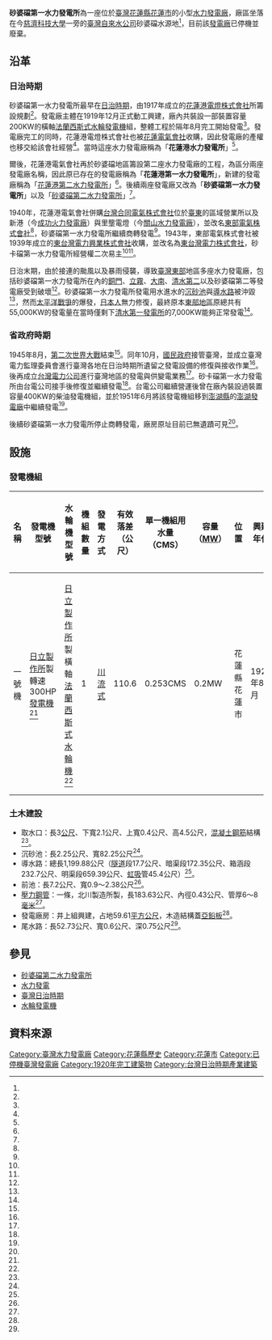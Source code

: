 {{Infobox power station 
| name               = 砂婆礑第一水力發電所
| official_name      = 台灣電力股份有限公司砂婆礑第一水力發電所
| image              = 
| image_size         = 
| image_caption      = 
| image_alt          = 
| location_map       = Taiwan
| location_map_width = 
| location_map_text  = 
| lat_d     = 24
| lat_m     = 00
| lat_s     = 19.3
| lat_NS    = N
| long_d    = 121
| long_m    = 32
| long_s    = 43.5
| long_EW   = E
| coordinates_type   = type:landmark
| coordinates_display= inline,title
| coordinates_ref    = 
| country            = {{ROC-TW}}
| locale             = [[花蓮縣|花蓮縣]][[花蓮市|花蓮市]]
| status             = 已廢棄
| construction_began = 1919年12月
| commissioned       = 1920年8月
| licence_expires    = 
| decommissioned     = 
| cost               = 
| owner              = [[台灣電力公司|台灣電力公司]]
| operator           = 台灣電力公司
| developer          = [[花蓮港電燈株式會社|花蓮港電燈株式會社]]
| constructor        = 花蓮港電燈株式會社
| upper_reservoir    = 
| upper_res_capacity = 
| upper_res_catchment= 
| upper_res_area     = 
| upper_res_depth    = 
| lower_reservoir    =
| lower_res_capacity = 
| lower_res_catchment= 
| lower_res_area     = 
| lower_res_depth    = 
| typeR              = 川流式
| penstocksR          = 一條，長183.63公尺、內徑0.43公尺、管厚6～8毫米
| pump_gen_unitsR     = 
| ps_gen_unitsR       = {{JPN}}[[日立製作所|日立製作所]]製轉速300HP[[發電機|發電機]]
| pumping_unitsR      = 
| turbine_manu_pspR   = {{JPN}}日立製作所製橫軸[[法蘭西斯式水輪機|法蘭西斯式水輪機]]一部
| hydraulic_headR     = 110.6 公尺
| upper_res_spillwaysR= 
| upper_res_dischargeR= 0.253CMS
| lower_res_spillwaysR= 
| lower_res_dischargeR= 
| installed_capacity = 200KW
| max_planned_cap    = 200KW
| capacity_factor    = 
| average_annual_gen = 
| net_generation     = 250KVA
| website            = 
| as_of              = 
| extra              = 
}}
'''砂婆礑第一水力發電所'''為一座位於[[臺灣|臺灣]][[花蓮縣|花蓮縣]][[花蓮市|花蓮市]]的小型[[水力發電廠|水力發電廠]]，廠區坐落在今[[慈濟科技大學|慈濟科技大學]]一旁的[[臺灣自來水公司|臺灣自來水公司]]砂婆礑水源地<ref name="北投埔林炳炎"/>，目前該[[發電廠|發電廠]]已停機並廢棄。

== 沿革 ==
=== 日治時期 ===
砂婆礑第一水力發電所最早在[[臺灣日治時期|日治時期]]，由1917年成立的[[花蓮港電燈株式會社|花蓮港電燈株式會社]]所籌設規劃<ref name="林炳炎"/>。發電廠主體在1919年12月正式動工興建，廠內共裝設一部裝置容量200KW的橫軸[[法蘭西斯式水輪機|法蘭西斯式水輪發電機]]組，整體工程於隔年8月完工開始發電<ref name="林炳炎"/>。發電廠完工的同時，花蓮港電燈株式會社也被[[花蓮電氣會社|花蓮電氣會社]]收購，因此發電廠的產權也移交給該會社經營<ref name="林炳炎"/>。當時這座水力發電廠稱為「'''花蓮港水力發電所'''」<ref name="立霧發電廠"/>。

爾後，花蓮港電氣會社再於砂婆礑地區籌設第二座水力發電廠的工程，為區分兩座發電廠名稱，因此原已存在的發電廠稱為「'''花蓮港第一水力發電所'''」，新建的發電廠稱為「[[花蓮港第二水力發電所|花蓮港第二水力發電所]]」<ref name="林炳炎"/>。後續兩座發電廠又改為「'''砂婆礑第一水力發電所'''」以及「[[砂婆礑第二水力發電所|砂婆礑第二水力發電所]]」<ref name="立霧發電廠"/>。

1940年，花蓮港電氣會社併購[[台灣合同電氣株式會社|台灣合同電氣株式會社]]位於[[臺東縣|臺東]]的區域營業所以及新港（今[[成功火力發電廠|成功火力發電廠]]）與里壟電燈（今[[關山水力發電廠|關山水力發電廠]]），並改名[[東部電氣株式會社|東部電氣株式會社]]<ref name="鄭金龍"/>，砂婆礑第一水力發電所繼續商轉發電<ref name="林炳炎"/>。1943年，東部電氣株式會社被1939年成立的[[東台灣電力興業株式會社|東台灣電力興業株式會社]]收購，並改名為[[東台灣電力株式會社|東台灣電力株式會社]]，砂卡礑第一水力發電所經營權二次易主<ref name="林炳炎"/><ref name="鄭金龍"/>。

日治末期，由於接連的颱風以及暴雨侵襲，導致[[東臺灣|臺灣東部]]地區多座水力發電廠，包括砂婆礑第一水力發電所在內的[[銅門發電所|銅門]]、[[立霧發電所|立霧]]、[[大南發電所|大南]]、[[清水第二發電所|清水第二]]以及砂婆礑第二等發電廠受到破壞<ref name="鄭金龍"/>。砂婆礑第一水力發電所發電用水進水的[[沉砂池|沉砂池]]與[[導水路|導水路]]被沖毀<ref name="各廠發電能力"/>，然而[[太平洋戰爭|太平洋戰爭]]的爆發，[[日本人|日本人]]無力修復，最終原本[[東臺灣|東部地區]]原總共有55,000KW的發電量在當時僅剩下[[清水第一發電所|清水第一發電所]]的7,000KW能夠正常發電<ref name="鄭金龍"/>。

=== 省政府時期 ===
1945年8月，[[第二次世界大戰|第二次世界大戰]]結束<ref name="臺灣來電"/>。同年10月，[[國民政府|國民政府]]接管臺灣，並成立臺灣電力監理委員會進行臺灣各地在日治時期所遺留之發電設備的修復與接收作業<ref name="臺灣來電"/>。後再成立[[台灣電力公司|台灣電力公司]]進行臺灣地區的發電與供變電業務<ref name="臺灣來電"/>。砂卡礑第一水力發電所由台電公司接手後修復並繼續發電<ref name="各水力電廠"/>。台電公司繼續營運後曾在廠內裝設過裝置容量400KW的柴油發電機組，並於1951年6月將該發電機組移到[[澎湖縣|澎湖縣]]的[[澎湖發電廠|澎湖發電廠]]中繼續發電<ref name="澎湖發電廠"/>。

後續砂婆礑第一水力發電所停止商轉發電，廠房原址目前已無遺蹟可見<ref name="北投埔林炳炎"/>。

== 設施 ==
=== 發電機組 ===
{| class="wikitable sortable" style="font-size: small;"
! 名稱 !!  發電機型號 !! 水輪機型號 !! 機組數量 !! 發電方式 !! 有效落差（公尺） !! 單一機組用水量（CMS） !! 容量（[[MW|MW]]）!! 位置 !! 興建年代 !! 狀態 
|- 
| 一號機 || {{JPN}}[[日立製作所|日立製作所]]製轉速300HP[[發電機|發電機]]<ref name="林炳炎"/> || {{JPN}}[[日立製作所|日立製作所]]製橫軸[[法蘭西斯式水輪機|法蘭西斯式水輪機]]<ref name="林炳炎"/> || 1 || [[川流式發電|川流式]] || 110.6 || 0.253CMS || 0.2MW || 花蓮縣花蓮市 || 1920年8月 || 已拆除
|}

=== 土木建設 ===
* 取水口：長3[[公尺|公尺]]、下寬2.1公尺、上寬0.4公尺、高4.5公尺，[[混凝土|混凝土]][[鋼筋|鋼筋]]結構<ref name="林炳炎"/>。
* 沉砂池：長2.25公尺、寬82.25公尺<ref name="林炳炎"/>。
* 導水路：總長1,199.88公尺（[[隧道|隧道]]段17.7公尺、暗渠段172.35公尺、箱涵段232.7公尺、明渠段659.39公尺、[[虹吸|虹吸]]管45.4公尺）<ref name="林炳炎"/>。
* 前池：長7.2公尺、寬0.9～2.38公尺<ref name="林炳炎"/>。
* [[壓力鋼管|壓力鋼管]]：一條，北川製造所製，長183.63公尺、內徑0.43公尺、管厚6～8[[毫米|毫米]]<ref name="林炳炎"/>。
* 發電廠房：井上組興建，占地59.61[[平方公尺|平方公尺]]，木造結構蓋[[亞鉛板|亞鉛板]]<ref name="林炳炎"/>。
* 尾水路：長52.73公尺、寬0.6公尺、深0.75公尺<ref name="林炳炎"/>。

== 參見 ==
* [[砂婆礑第二水力發電所|砂婆礑第二水力發電所]]
* [[水力發電|水力發電]]
* [[臺灣日治時期|臺灣日治時期]]
* [[水輪發電機|水輪發電機]]

== 資料來源 ==
{{Reflist| refs=

<ref name="林炳炎">{{cite book|author=林炳炎 |coauthors=|title=台灣經驗的開端：台灣電力株式會社發展史 |year=1997年 |publisher=自刊  |location=臺北市 |pages=46 |isbn=957-97197-7-2 }}</ref>

<ref name="北投埔林炳炎">{{cite web|language=zh-tw|url=http://pylin.kaishao.idv.tw/?p=258|title=東部3水力發電所—殘跡|author=林炳炎|publisher=北投埔林炳炎|date=2007-11-13|accessdate=2016-04-02|archive-date=2019-10-16|archive-url=https://web.archive.org/web/20191016214515/https://pylin.kaishao.idv.tw/?p=258|dead-url=no}}</ref>

<ref name="鄭金龍">{{cite web|language=zh-tw|url=https://gordoncheng.wordpress.com/2015/10/29/%E6%BC%AB%E8%AB%87%E5%8F%B0%E7%81%A3%E9%9B%BB%E6%A5%AD%E7%9A%84%E5%89%8D%E4%B8%96%E4%BB%8A%E7%94%9F%E4%B8%89/|title=漫談台灣電業的前世今生三|author=鄭金龍|publisher=|date=2015-10-29|accessdate=2016-04-02|archive-date=2019-11-30|archive-url=https://web.archive.org/web/20191130130235/https://gordoncheng.wordpress.com/2015/10/29/%e6%bc%ab%e8%ab%87%e5%8f%b0%e7%81%a3%e9%9b%bb%e6%a5%ad%e7%9a%84%e5%89%8d%e4%b8%96%e4%bb%8a%e7%94%9f%e4%b8%89/|dead-url=no}}</ref>

<ref name="澎湖發電廠">{{cite web|language=zh-tw|url=http://www.tri.org.tw/per/76/P04.PDF|title=澎湖的發電廠|author=朱瑞墉|publisher=源雜誌|date=2009-07|accessdate=2016-04-02|archive-date=2016-04-14|archive-url=https://web.archive.org/web/20160414172312/http://www.tri.org.tw/per/76/P04.PDF|dead-url=no}}</ref>

<ref name="各廠發電能力">{{cite web|language=zh-tw|url=http://twstudy.iis.sinica.edu.tw/twstatistic50/Industry.htm|title=表 298　 臺灣電力公司各廠發電能力|author=|publisher=臺灣省五十一年來統計提要|date=|accessdate=2016-04-02|archive-date=2017-04-01|archive-url=https://web.archive.org/web/20170401053451/http://twstudy.iis.sinica.edu.tw/twstatistic50/Industry.htm|dead-url=no}}</ref>

<ref name="各水力電廠">{{cite web|language=zh-tw|url=http://twstudy.iis.sinica.edu.tw/twstatistic50/Industry.htm|title=表 292　 臺灣電力公司已完成之水力發電所|author=|publisher=臺灣省五十一年來統計提要|date=1946年7月|accessdate=2016-04-02|archive-date=2017-04-01|archive-url=https://web.archive.org/web/20170401053451/http://twstudy.iis.sinica.edu.tw/twstatistic50/Industry.htm|dead-url=no}}</ref>

<ref name="臺灣來電">{{cite web|language=zh-tw|url=http://alohas.archives.gov.tw/90/search.html|title=臺灣來電：電力事業的早期發展|author=陳珈宏|publisher=國家發展委員會檔案管理局|date=|accessdate=2016-04-02|archive-url=https://web.archive.org/web/20160915132027/http://alohas.archives.gov.tw/90/search.html|archive-date=2016-09-15|dead-url=yes}}</ref>

<ref name="立霧發電廠">{{cite web|language=zh-tw|url=http://www.tri.org.tw/per/62/P04.pdf|title=立霧發電廠|author=朱瑞墉|publisher=台灣綜合研究院|date=|accessdate=2016-04-11|archive-date=2016-04-28|archive-url=https://web.archive.org/web/20160428101443/http://www.tri.org.tw/per/62/P04.pdf|dead-url=no}}</ref>
}}

{{台灣日治時期發電所}}

[[Category:臺灣水力發電廠|Category:臺灣水力發電廠]]
[[Category:花蓮縣歷史|Category:花蓮縣歷史]]
[[Category:花蓮市|Category:花蓮市]]
[[Category:已停機臺灣發電廠|Category:已停機臺灣發電廠]]
[[Category:1920年完工建築物|Category:1920年完工建築物]]
[[Category:台灣日治時期產業建築|Category:台灣日治時期產業建築]]